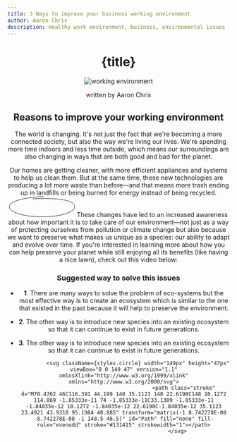 ```yaml
---
title: 3 Ways to improve your business working environment
author: Aaron Chris
description: Healthy work environment, business, environmental issues 
---
```







<Head >
    <title>{title}</title>
</Head>
<Header />


# {title}

<Image data-aos="slide-right" className={styles.imgBlog} src="https://images.pexels.com/photos/4990529/pexels-photo-4990529.jpeg?auto=compress&cs=tinysrgb&w=1260&h=750&dpr=1"
alt="working environment"
width={700}
height={500}/>


written by Aaron Chris


## Reasons to improve your working environment

The world is changing. It's not just the fact that we're becoming a more connected society, but also the way we're living our lives. We're spending more time indoors and less time outside, which means our surroundings are also changing in ways that are both good and bad for the planet.

Our homes are getting cleaner, with more efficient appliances and systems to help us clean them. But at the same time, these new technologies are producing a lot more waste than before—and that means more trash ending up in landfills or being burned for energy instead of being recycled.
               <svg className={styles.circle} width="149px" height="47px" viewBox="0 0 149 47" version="1.1" xmlnsXlink="http://www.w3.org/1999/xlink" xmlns="http://www.w3.org/2000/svg">
                                            <path class="stroke" d="M70.4762 46C116.391 44.199 148 35.1123 148 22.6198C148 10.1272 114.869 -1.85333e-11 74 -1.85333e-11C33.1309 -1.85333e-11 -1.84035e-12 10.1272 -1.84035e-12 22.6198C-1.84035e-12 35.1123 23.4921 43.9318 95.1984 40.885" transform="matrix(-1 8.742278E-08 -8.742278E-08 -1 148.5 46.5)" id="Path" fill="none" fill-rule="evenodd" stroke="#131415" strokewidth="1"></path>
                                        </svg>
These changes have led to an increased awareness about how important it is to take care of our environment—not just as a way of protecting ourselves from pollution or climate change but also because we want to preserve what makes us unique as a species: our ability to adapt and evolve over time.
If you're interested in learning more about how you can help preserve your planet while still enjoying all its benefits (like having a nice lawn), check out this video below:

### Suggested way to solve this issues
* **1**. There are many ways to solve the problem of eco-systems but the most effective way is to create an ecosystem which is similar to the one that existed in the past because it will help to preserve the environment. 

* **2**.  The other way is to introduce new species into an existing ecosystem so that it can continue to exist in future generations.

* **3**.  The other way is to introduce new species into an existing ecosystem so that it can continue to exist in future generations.



               <svg className={styles.circle} width="149px" height="47px" viewBox="0 0 149 47" version="1.1" xmlnsXlink="http://www.w3.org/1999/xlink" xmlns="http://www.w3.org/2000/svg">
                                            <path class="stroke" d="M70.4762 46C116.391 44.199 148 35.1123 148 22.6198C148 10.1272 114.869 -1.85333e-11 74 -1.85333e-11C33.1309 -1.85333e-11 -1.84035e-12 10.1272 -1.84035e-12 22.6198C-1.84035e-12 35.1123 23.4921 43.9318 95.1984 40.885" transform="matrix(-1 8.742278E-08 -8.742278E-08 -1 148.5 46.5)" id="Path" fill="none" fill-rule="evenodd" stroke="#131415" strokewidth="1"></path>
                                        </svg>
<About />